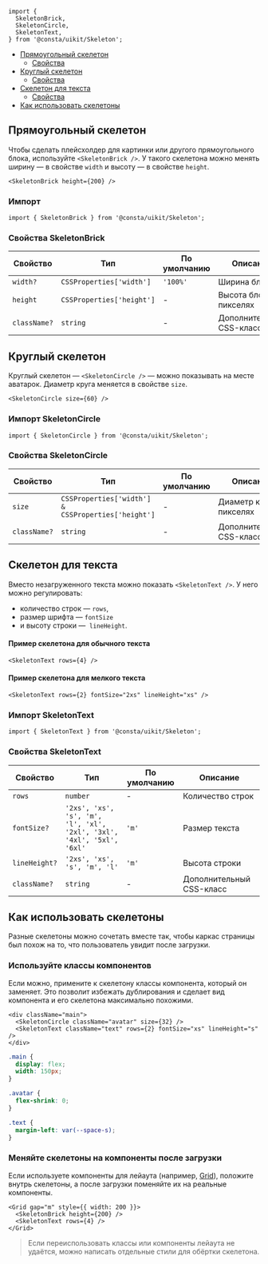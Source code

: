 
```tsx
import {
  SkeletonBrick,
  SkeletonCircle,
  SkeletonText,
} from '@consta/uikit/Skeleton';
```

<MdxMenu>

- [Прямоугольный скелетон](#прямоугольный-скелетон)
  - [Свойства](#свойства-skeletonbrick)
- [Круглый скелетон](#круглый-скелетон)
  - [Свойства](#свойства-skeletoncircle)
- [Скелетон для текста](#скелетон-для-текста)
  - [Свойства](#свойства-skeletontext)
- [Как использовать скелетоны](#как-использовать-скелетоны)

</MdxMenu>

## Прямоугольный скелетон

Чтобы сделать плейсхолдер для картинки или другого прямоугольного блока,
используйте `<SkeletonBrick />`. У такого скелетона можно менять ширину — в свойстве `width` и высоту — в свойстве `height`.

```tsx
<SkeletonBrick height={200} />
```

<StoryBookExample>
  <SkeletonBrick height={200} />
</StoryBookExample>

### Импорт

```tsx
import { SkeletonBrick } from '@consta/uikit/Skeleton';
```

### Свойства SkeletonBrick

| Свойство     | Тип                       | По умолчанию | Описание                 |
| ------------ | ------------------------- | ------------ | ------------------------ |
| `width?`     | `CSSProperties['width']`  | `'100%'`     | Ширина блока             |
| `height`     | `CSSProperties['height']` | -            | Высота блока в пикселях  |
| `className?` | `string`                  | -            | Дополнительный CSS-класс |

## Круглый скелетон

Круглый скелетон — `<SkeletonCircle />` — можно показывать на месте аватарок. Диаметр круга меняется в свойстве `size`.

```tsx
<SkeletonCircle size={60} />
```

<StoryBookExample>
  <SkeletonCircle size={60} />
</StoryBookExample>

### Импорт SkeletonCircle

```tsx
import { SkeletonCircle } from '@consta/uikit/Skeleton';
```

### Свойства SkeletonCircle

| Свойство     | Тип                                                | По умолчанию | Описание                 |
| ------------ | -------------------------------------------------- | ------------ | ------------------------ |
| `size`       | `CSSProperties['width'] & CSSProperties['height']` | -            | Диаметр круга в пикселях |
| `className?` | `string`                                           | -            | Дополнительный CSS-класс |

## Скелетон для текста

Вместо незагруженного текста можно показать `<SkeletonText />`. У него можно регулировать:

- количество строк — `rows`,
- размер шрифта — `fontSize`
- и высоту строки —  `lineHeight`.

#### Пример скелетона для обычного текста

```tsx
<SkeletonText rows={4} />
```

<StoryBookExample>
  <SkeletonText rows={4} />
</StoryBookExample>

#### Пример скелетона для мелкого текста

```tsx
<SkeletonText rows={2} fontSize="2xs" lineHeight="xs" />
```

<StoryBookExample>
  <SkeletonText rows={2} fontSize="2xs" lineHeight="xs" />
</StoryBookExample>

### Импорт SkeletonText

```tsx
import { SkeletonText } from '@consta/uikit/Skeleton';
```

### Свойства SkeletonText

| Свойство      | Тип                                                                   | По умолчанию | Описание                 |
| ------------- | --------------------------------------------------------------------- | ------------ | ------------------------ |
| `rows`        | `number`                                                              | -            | Количество строк         |
| `fontSize?`   | `'2xs', 'xs', 's', 'm', 'l', 'xl', '2xl', '3xl', '4xl', '5xl', '6xl'` | `'m'`        | Размер текста            |
| `lineHeight?` | `'2xs', 'xs', 's', 'm', 'l'`                                          | `'m'`        | Высота строки            |
| `className?`  | `string`                                                              | -            | Дополнительный CSS-класс |

## Как использовать скелетоны

Разные скелетоны можно сочетать вместе так, чтобы каркас страницы был похож на то, что пользователь увидит после загрузки.

### Используйте классы компонентов

Если можно, примените к скелетону классы компонента, который он заменяет. Это позволит избежать дублирования и сделает вид компонента и его скелетона максимально похожими.

```tsx
<div className="main">
  <SkeletonCircle className="avatar" size={32} />
  <SkeletonText className="text" rows={2} fontSize="xs" lineHeight="s" />
</div>
```

```css
.main {
  display: flex;
  width: 150px;
}

.avatar {
  flex-shrink: 0;
}

.text {
  margin-left: var(--space-s);
}
```

<SkeletonExampleAvatar />

### Меняйте скелетоны на компоненты после загрузки

Если используете компоненты для лейаута (например, [Grid](##LIBS.LIB.STAND/lib:uikit/stand:components-grid-stable)), положите внутрь скелетоны, а после загрузки поменяйте их на реальные компоненты.

```tsx
<Grid gap="m" style={{ width: 200 }}>
  <SkeletonBrick height={200} />
  <SkeletonText rows={4} />
</Grid>
```

<SkeletonExampleImageAndText />

> Если переиспользовать классы или компоненты лейаута не удаётся, можно написать отдельные стили для обёртки скелетона.
